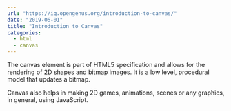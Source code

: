 ---
url: "https://iq.opengenus.org/introduction-to-canvas/"
date: "2019-06-01"
title: "Introduction to Canvas"
categories:
  - html
  - canvas
---

The canvas element is part of HTML5 specification and allows for the rendering of 2D shapes and bitmap images. It is a low level, procedural model that updates a bitmap.

Canvas also helps in making 2D games, animations, scenes or any graphics, in general, using JavaScript.